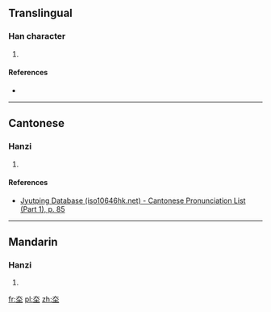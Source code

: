 ==Translingual==

===Han character===
{{Han char|rn=32|rad=土|as=03|sn=6|four=|canj=大土 (KG)|ids=⿱[[大]][[土]]}}

# {{defn|Han|sort=土03}}

====References====
* {{Han ref|kx=0224.180|dkj=04897|hdz=10419.020|uh=5736|ud=22326}}

----

==Cantonese==

===Hanzi===
{{yue-hanzi|jyut=[[haap3]]|y=haap3}}

# {{defn|lang=yue|sort=土03}}

====References====
* [http://www.iso10646hk.net/jp/document/download.jsp Jyutping Database (iso10646hk.net) - Cantonese Pronunciation List (Part 1), p. 85]

----

==Mandarin==

===Hanzi===
{{cmn-hanzi|pin=[[qià]] ([[qia4]])|wg=ch'ia<sup>4</sup>}}

# {{defn|lang=cmn|sort=土03}}

[[fr:圶]]
[[pl:圶]]
[[zh:圶]]